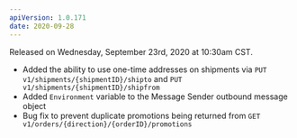 ```yaml
---
apiVersion: 1.0.171
date: 2020-09-28
---
```


Released on Wednesday, September 23rd, 2020 at 10:30am CST.

- Added the ability to use one-time addresses on shipments via `PUT v1/shipments/{shipmentID}/shipto` and `PUT v1/shipments/{shipmentID}/shipfrom`
- Added `Environment` variable to the Message Sender outbound message object
- Bug fix to prevent duplicate promotions being returned from `GET v1/orders/{direction}/{orderID}/promotions`
